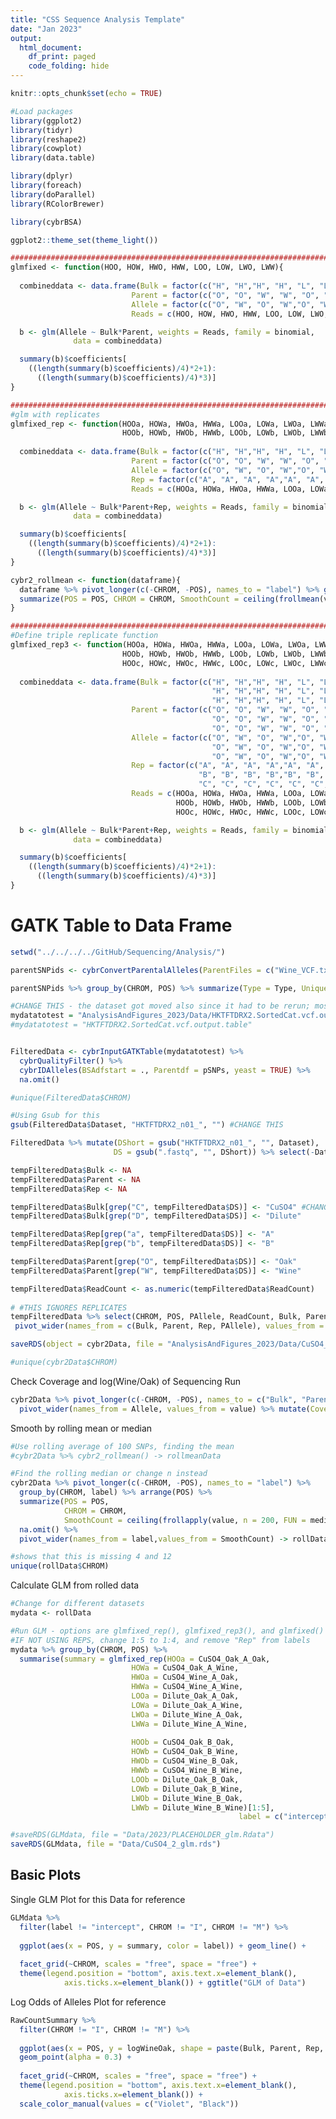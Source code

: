 ```yaml
---
title: "CSS Sequence Analysis Template"
date: "Jan 2023"
output:
  html_document:
    df_print: paged
    code_folding: hide
---
```


```r
knitr::opts_chunk$set(echo = TRUE)

#Load packages
library(ggplot2)
library(tidyr)
library(reshape2)
library(cowplot)
library(data.table)

library(dplyr)
library(foreach)
library(doParallel)
library(RColorBrewer)

library(cybrBSA)

ggplot2::theme_set(theme_light())

################################################################################
glmfixed <- function(HOO, HOW, HWO, HWW, LOO, LOW, LWO, LWW){
  
  combineddata <- data.frame(Bulk = factor(c("H", "H","H", "H", "L", "L","L", "L")),
                           Parent = factor(c("O", "O", "W", "W", "O", "O", "W", "W")),
                           Allele = factor(c("O", "W", "O", "W","O", "W", "O", "W")),
                           Reads = c(HOO, HOW, HWO, HWW, LOO, LOW, LWO, LWW))

  b <- glm(Allele ~ Bulk*Parent, weights = Reads, family = binomial, 
              data = combineddata)

  summary(b)$coefficients[
    ((length(summary(b)$coefficients)/4)*2+1):
      ((length(summary(b)$coefficients)/4)*3)]
}

################################################################################
#glm with replicates
glmfixed_rep <- function(HOOa, HOWa, HWOa, HWWa, LOOa, LOWa, LWOa, LWWa, 
                         HOOb, HOWb, HWOb, HWWb, LOOb, LOWb, LWOb, LWWb){
  
  combineddata <- data.frame(Bulk = factor(c("H", "H","H", "H", "L", "L","L", "L", "H", "H","H", "H", "L", "L","L", "L")),
                           Parent = factor(c("O", "O", "W", "W", "O", "O", "W", "W", "O", "O", "W", "W", "O", "O", "W", "W")),
                           Allele = factor(c("O", "W", "O", "W","O", "W", "O", "W", "O", "W", "O", "W","O", "W", "O", "W")),
                           Rep = factor(c("A", "A", "A", "A","A", "A", "A", "A", "B", "B", "B", "B","B", "B", "B", "B")),
                           Reads = c(HOOa, HOWa, HWOa, HWWa, LOOa, LOWa, LWOa, LWWa, HOOb, HOWb, HWOb, HWWb, LOOb, LOWb, LWOb, LWWb))

  b <- glm(Allele ~ Bulk*Parent+Rep, weights = Reads, family = binomial, 
              data = combineddata)

  summary(b)$coefficients[
    ((length(summary(b)$coefficients)/4)*2+1):
      ((length(summary(b)$coefficients)/4)*3)]
}

cybr2_rollmean <- function(dataframe){
  dataframe %>% pivot_longer(c(-CHROM, -POS), names_to = "label") %>% group_by(CHROM, label) %>% arrange(POS) %>% 
  summarize(POS = POS, CHROM = CHROM, SmoothCount = ceiling(frollmean(value, n = 100))) %>% na.omit() %>% pivot_wider(names_from = label,values_from = SmoothCount)
}

################################################################################
#Define triple replicate function
glmfixed_rep3 <- function(HOOa, HOWa, HWOa, HWWa, LOOa, LOWa, LWOa, LWWa, 
                         HOOb, HOWb, HWOb, HWWb, LOOb, LOWb, LWOb, LWWb,
                         HOOc, HOWc, HWOc, HWWc, LOOc, LOWc, LWOc, LWWc){
  
  combineddata <- data.frame(Bulk = factor(c("H", "H","H", "H", "L", "L","L", "L", 
                                             "H", "H","H", "H", "L", "L","L", "L", 
                                             "H", "H","H", "H", "L", "L","L", "L")),
                           Parent = factor(c("O", "O", "W", "W", "O", "O", "W", "W", 
                                             "O", "O", "W", "W", "O", "O", "W", "W",
                                             "O", "O", "W", "W", "O", "O", "W", "W")),
                           Allele = factor(c("O", "W", "O", "W","O", "W", "O", "W", 
                                             "O", "W", "O", "W","O", "W", "O", "W",
                                             "O", "W", "O", "W","O", "W", "O", "W")),
                           Rep = factor(c("A", "A", "A", "A","A", "A", "A", "A", 
                                          "B", "B", "B", "B","B", "B", "B", "B",
                                          "C", "C", "C", "C", "C", "C","C", "C")),
                           Reads = c(HOOa, HOWa, HWOa, HWWa, LOOa, LOWa, LWOa, LWWa, 
                                     HOOb, HOWb, HWOb, HWWb, LOOb, LOWb, LWOb, LWWb,
                                     HOOc, HOWc, HWOc, HWWc, LOOc, LOWc, LWOc, LWWc))

  b <- glm(Allele ~ Bulk*Parent+Rep, weights = Reads, family = binomial, 
              data = combineddata)

  summary(b)$coefficients[
    ((length(summary(b)$coefficients)/4)*2+1):
      ((length(summary(b)$coefficients)/4)*3)]
}

```

# GATK Table to Data Frame

```r
setwd("../../../../GitHub/Sequencing/Analysis/")

parentSNPids <- cybrConvertParentalAlleles(ParentFiles = c("Wine_VCF.txt", "Oak_VCF.txt"), Truncate = TRUE)

parentSNPids %>% group_by(CHROM, POS) %>% summarize(Type = Type, Unique = length(unique(Type))) %>% filter(Unique == 1) -> pSNPs

#CHANGE THIS - the dataset got moved also since it had to be rerun; most aren't in the 2023 folder
mydatatotest = "AnalysisAndFigures_2023/Data/HKTFTDRX2.SortedCat.vcf.output.table"
#mydatatotest = "HKTFTDRX2.SortedCat.vcf.output.table"


FilteredData <- cybrInputGATKTable(mydatatotest) %>% 
  cybrQualityFilter() %>% 
  cybrIDAlleles(BSAdfstart = ., Parentdf = pSNPs, yeast = TRUE) %>% 
  na.omit()

#unique(FilteredData$CHROM)

#Using Gsub for this
gsub(FilteredData$Dataset, "HKTFTDRX2_n01_", "") #CHANGE THIS

FilteredData %>% mutate(DShort = gsub("HKTFTDRX2_n01_", "", Dataset),
                       DS = gsub(".fastq", "", DShort)) %>% select(-Dataset, -DShort) -> tempFilteredData

tempFilteredData$Bulk <- NA
tempFilteredData$Parent <- NA
tempFilteredData$Rep <- NA

tempFilteredData$Bulk[grep("C", tempFilteredData$DS)] <- "CuSO4" #CHANGE THIS
tempFilteredData$Bulk[grep("D", tempFilteredData$DS)] <- "Dilute"

tempFilteredData$Rep[grep("a", tempFilteredData$DS)] <- "A"
tempFilteredData$Rep[grep("b", tempFilteredData$DS)] <- "B"

tempFilteredData$Parent[grep("O", tempFilteredData$DS)] <- "Oak"
tempFilteredData$Parent[grep("W", tempFilteredData$DS)] <- "Wine"

tempFilteredData$ReadCount <- as.numeric(tempFilteredData$ReadCount)
  
# #THIS IGNORES REPLICATES
tempFilteredData %>% select(CHROM, POS, PAllele, ReadCount, Bulk, Parent, Rep) %>% distinct %>% 
 pivot_wider(names_from = c(Bulk, Parent, Rep, PAllele), values_from = ReadCount) -> cybr2Data

saveRDS(object = cybr2Data, file = "AnalysisAndFigures_2023/Data/CuSO4_2_cybr2.rds")

#unique(cybr2Data$CHROM)
```


Check Coverage and log(Wine/Oak) of Sequencing Run

```r
cybr2Data %>% pivot_longer(c(-CHROM, -POS), names_to = c("Bulk", "Parent", "Rep", "Allele"), names_sep = "_") %>%
  pivot_wider(names_from = Allele, values_from = value) %>% mutate(Coverage = Wine + Oak, logWineOak = log(Wine/Oak)) -> RawCountSummary
```

Smooth by rolling mean or median

```r
#Use rolling average of 100 SNPs, finding the mean
#cybr2Data %>% cybr2_rollmean() -> rollmeanData

#Find the rolling median or change n instead
cybr2Data %>% pivot_longer(c(-CHROM, -POS), names_to = "label") %>% 
  group_by(CHROM, label) %>% arrange(POS) %>% 
  summarize(POS = POS, 
            CHROM = CHROM, 
            SmoothCount = ceiling(frollapply(value, n = 200, FUN = median))) %>% #CHANGE THIS LINE
  na.omit() %>% 
  pivot_wider(names_from = label,values_from = SmoothCount) -> rollData

#shows that this is missing 4 and 12
unique(rollData$CHROM)
```

Calculate GLM from rolled data

```r
#Change for different datasets
mydata <- rollData

#Run GLM - options are glmfixed_rep(), glmfixed_rep3(), and glmfixed()
#IF NOT USING REPS, change 1:5 to 1:4, and remove "Rep" from labels
mydata %>% group_by(CHROM, POS) %>% 
  summarise(summary = glmfixed_rep(HOOa = CuSO4_Oak_A_Oak, 
                           HOWa = CuSO4_Oak_A_Wine, 
                           HWOa = CuSO4_Wine_A_Oak,
                           HWWa = CuSO4_Wine_A_Wine,
                           LOOa = Dilute_Oak_A_Oak,
                           LOWa = Dilute_Oak_A_Wine,
                           LWOa = Dilute_Wine_A_Oak, 
                           LWWa = Dilute_Wine_A_Wine,
                           
                           HOOb = CuSO4_Oak_B_Oak, 
                           HOWb = CuSO4_Oak_B_Wine, 
                           HWOb = CuSO4_Wine_B_Oak,
                           HWWb = CuSO4_Wine_B_Wine,
                           LOOb = Dilute_Oak_B_Oak,
                           LOWb = Dilute_Oak_B_Wine,
                           LWOb = Dilute_Wine_B_Oak, 
                           LWWb = Dilute_Wine_B_Wine)[1:5],
                                                   label = c("intercept", "Bulk", "Parent", "Rep", "Interaction")) -> GLMdata

#saveRDS(GLMdata, file = "Data/2023/PLACEHOLDER_glm.Rdata")
saveRDS(GLMdata, file = "Data/CuSO4_2_glm.rds")

```

## Basic Plots

Single GLM Plot for this Data for reference

```r
GLMdata %>% 
  filter(label != "intercept", CHROM != "I", CHROM != "M") %>% 
  
  ggplot(aes(x = POS, y = summary, color = label)) + geom_line() + 
  
  facet_grid(~CHROM, scales = "free", space = "free") +
  theme(legend.position = "bottom", axis.text.x=element_blank(),
            axis.ticks.x=element_blank()) + ggtitle("GLM of Data")
```

Log Odds of Alleles Plot for reference

```r
RawCountSummary %>% 
  filter(CHROM != "I", CHROM != "M") %>% 
  
  ggplot(aes(x = POS, y = logWineOak, shape = paste(Bulk, Parent, Rep, sep = "_"), color = Bulk)) + 
  geom_point(alpha = 0.3) + 
  
  facet_grid(~CHROM, scales = "free", space = "free") +
  theme(legend.position = "bottom", axis.text.x=element_blank(),
            axis.ticks.x=element_blank()) +
  scale_color_manual(values = c("Violet", "Black"))
```

